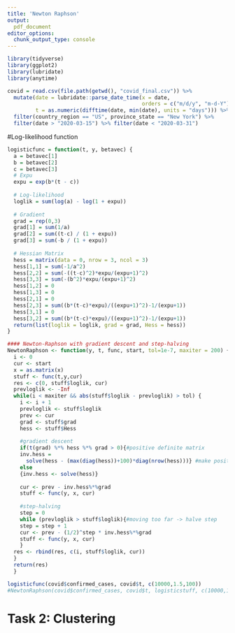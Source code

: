 ```yaml
---
title: 'Newton Raphson'
output:
  pdf_document
editor_options: 
  chunk_output_type: console
---
```


```r
library(tidyverse)
library(ggplot2)
library(lubridate)
library(anytime)
```

```r
covid = read.csv(file.path(getwd(), "covid_final.csv")) %>%
  mutate(date = lubridate::parse_date_time(x = date,
                                           orders = c("m/d/y", "m-d-Y")),
         t = as.numeric(difftime(date, min(date), units = "days"))) %>% 
  filter(country_region == "US", province_state == "New York") %>% 
  filter(date > "2020-03-15") %>% filter(date < "2020-03-31")
```

#Log-likelihood function

```r
logisticfunc = function(t, y, betavec) {
  a = betavec[1]
  b = betavec[2]
  c = betavec[3]
  # Expu
  expu = exp(b*(t - c))
  
  # Log-likelihood
  loglik = sum(log(a) - log(1 + expu))
  
  # Gradient
  grad = rep(0,3)
  grad[1] = sum(1/a)
  grad[2] = sum((t-c) / (1 + expu))
  grad[3] = sum(-b / (1 + expu))
  
  # Hessian Matrix
  hess = matrix(data = 0, nrow = 3, ncol = 3)
  hess[1,1] = sum(-1/a^2)
  hess[2,2] = sum(-((t-c)^2)*expu/(expu+1)^2)
  hess[3,3] = sum(-(b^2)*expu/(expu+1)^2)
  hess[1,2] = 0 
  hess[1,3] = 0
  hess[2,1] = 0
  hess[2,3] = sum((b*(t-c)*expu)/((expu+1)^2)-1/(expu+1))
  hess[3,1] = 0
  hess[3,2] = sum((b*(t-c)*expu)/((expu+1)^2)-1/(expu+1))
  return(list(loglik = loglik, grad = grad, Hess = hess)) 
}
```


```r
#### Newton-Raphson with gradient descent and step-halving
NewtonRaphson <- function(y, t, func, start, tol=1e-7, maxiter = 200) {
  i <- 0
  cur <- start
  x = as.matrix(x)
  stuff <- func(t,y,cur)
  res <- c(0, stuff$loglik, cur)
  prevloglik <- -Inf
  while(i < maxiter && abs(stuff$loglik - prevloglik) > tol) {
    i <- i + 1
    prevloglik <- stuff$loglik
    prev <- cur
    grad <- stuff$grad
    hess <- stuff$Hess
    
    #gradient descent 
    if(t(grad) %*% hess %*% grad > 0){#positive definite matrix
    inv.hess = 
      solve(hess - (max(diag(hess))+100)*diag(nrow(hess)))} #make positive definite matrix negative definite
    else 
    {inv.hess <- solve(hess)}
    
    cur <- prev - inv.hess%*%grad
    stuff <- func(y, x, cur)
    
    #step-halving
    step = 0
    while (prevloglik > stuff$loglik){#moving too far -> halve step
    step = step + 1 
    cur <- prev - (1/2)^step * inv.hess%*%grad
    stuff <- func(y, x, cur)
    }
  res <- rbind(res, c(i, stuff$loglik, cur))
  }
  return(res)
  }
```

```r
logisticfunc(covid$confirmed_cases, covid$t, c(10000,1.5,100))
#NewtonRaphson(covid$confirmed_cases, covid$t, logisticstuff, c(10000,1.5,200))
```


# Task 2: Clustering 
```r

```





